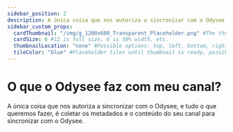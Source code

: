 ---
sidebar_position: 2
description: A única coisa que nos autoriza a sincronizar com o Odysee é coletar os metadados e o conteúdo do seu canal para sincronizar com o Odysee.
sidebar_custom_props:
  cardThumbnail: "/img/g_1200x600_Transparent_Placeholder.png" #The thumbnail on the category card.
  cardSize: 6 #12 is full size, 6 is 50% width, etc.
  thumbnailLocation: "none" #Possible options: top, left, bottom, right, none
  tileColor: "blue" #Placeholder tiles until thumbnail is ready, possible options: blue, cream, darkpurple, lightpurple, mauve, orange, pink, none
---

# O que o Odysee faz com meu canal?

A única coisa que nos autoriza a sincronizar com o Odysee, e tudo o que queremos fazer, é coletar os metadados e o conteúdo do seu canal para sincronizar com o Odysee.